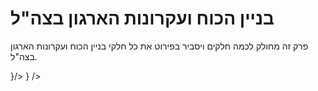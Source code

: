 
# בניין הכוח ועקרונות הארגון בצה"ל

פרק זה מחולק לכמה חלקים ויסביר בפירוט את כל חלקי בניין הכוח ועקרונות הארגון בצה"ל.

<Cards>
<Card style={{fontSize: '21px'}} title="ארגון צבאי" href="/tkina/building/milorg" icon={<img src={soldier.src} width="32" height="32" />}/>
<Card style={{fontSize: '21px'}} title='תהליך התכנון בצה"ל' href="/tkina/building/plan" icon={<img src={plan.src} width="32" height="32" />} />
</Cards>
